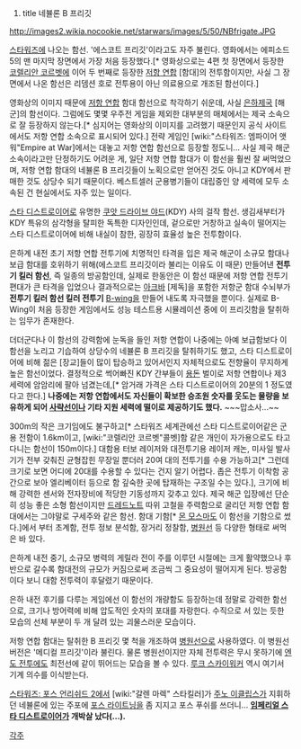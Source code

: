 #title 네뷸론 B 프리깃

http://images2.wikia.nocookie.net/starwars/images/5/50/NBfrigate.JPG


[[스타워즈]]에 나오는 함선. '에스코트 프리깃'이라고도 자주 불린다. 영화에서는 에피소드 5의 맨 마지막 장면에서 가장 처음 등장했다.[* 영화상으로는 4편 첫 장면에서 등장한 [[코렐리안 코르벳]]에 이어 두 번째로 등장한 [[저항 연합]] [함대]의 전투함이지만, 사실 그 장면에서 나온 함선은 리뎀션 호로 전투용이 아닌 의료용으로 개조된 함선이다.]

영화상의 이미지 때문에 [[저항 연합]] 함대 함선으로 착각하기 쉬운데, 사실 [[은하제국]] [해군]의 함선이다. 그럼에도 몇몇 우주전 게임을 제외한 대부분의 매체에서는 제국 소속으로 잘 등장하지 않는다.[* 심지어는 영화상의 이미지를 고려했기 때문인지 공식 사이트에서도 저항 연합 소속으로 표시되어 있다.] 전략 게임인 [wiki:"스타워즈: 엠파이어 앳 워"Empire at War]에서는 대놓고 저항 연합 함선으로 등장할 정도니... 사실 제국 해군 소속이라고만 단정하기도 어려운 게, 일단 저항 연합 함대가 이 함선을 훨씬 잘 써먹었으며, 저항 연합 함대의 네뷸론 B 프리깃들이 노획으로만 얻어진 것도 아니고 KDY에서 판매한 것도 상당수 되기 때문이다. 베스트셀러 군용병기들이 대립중인 양 세력에 모두 소속된 건 현실에서도 자주 있는 일이다.

[[스타 디스트로이어]]로 유명한 [[쿠앗 드라이브 야드]](KDY) 사의 걸작 함선. 생김새부터가 KDY 특유의 삼각형을 탈피한 독특한 디자인인데, 겉으로만 거창하고 실속이 떨어지는 스타 디스트로이어에 비해 내실이 참한, 굉장히 효율성 높은 전투함이다.  

은하계 내전 초기 저항 연합 전투기에 치명적인 타격을 입은 제국 해군이 소규모 함대나 보급 함대를 호위하기 위해(에스코트 프리깃이라 불리는 이유도 이 때문) 만들어낸 '''전투기 킬러 함선''', 즉 일종의 방공함인데, 실제로 한동안은 이 함선 때문에 저항 연합 전투기 편대가 큰 타격을 입었으나 결과적으로는 [[아크바]] [제독]을 포함한 저항군 함대 수뇌부가 '''전투기 킬러 함선 킬러 전투기''' [[B-wing]]을 만들어 내도록 자극했을 뿐이다. 실제로 B-Wing이 처음 등장한 게임에서도 성능 테스트용 시뮬레이션 중에 이 프리깃함을 탈취하는 임무가 존재한다. 

더더군다나 이 함선의 강력함에 눈독을 들인 저항 연합이 나중에는 아예 보급함보다 이 함선을 노리고 기습하여 상당수의 네뷸론 B 프리깃을 탈취하기도 했고, 스타 디스트로이어에 비해 젊은 [장교]들이 많이 탑승하고 있어서인지 자체적으로도 전향율이 무지하게 높은 함선이었다. 결정적으로 썩어빠진 KDY 간부들이 [[용돈]] 벌이로 저항 연합이나 제3세력에 암암리에 팔아 넘겼는데,[* 암거래 가격은 스타 디스트로이어의 20분의 1 정도였다고 한다.] '''나중에는 저항 연합에서도 자신들이 확보한 승조원 숫자를 웃도는 물량을 보유하게 되어 [[사략선]]이나 기타 지원 세력에 떨이로 제공하기도 했다.''' ~~~맙소사...~~ 

300m의 작은 크기임에도 불구하고[* 스타워즈 세계관에선 스타 디스트로이어같은 군용 전함이 1.6km이고, [wiki:"코렐리안 코르벳"콜벳]함 같은 개인이 자가용으로도 타고 다니는 함선이 150m이다.] 대함용 터보 레이저와 대전투기용 레이저 캐논, 미사일 발사기가 전부 갖춰진 균형잡힌 무장일 뿐더러 20여 대의 전투기를 수용 가능하고[* 그런데 크기로 보면 어디에 20대를 수용할 수 있다는 건지 알기 어렵다. 좁은 전투기 이착함 공간으로 보아 엘리베이터 등으로 함 깊숙한 곳에 탑재하는 구조일 수는 있다.], 크기에 비해 강력한 센서와 전자장비에 적당한 기동성까지 갖추고 있다. 제국 해군 입장에선 단순히 성능 좋은 소형 함선이지만 [[드레드노트]] 따위 고철을 주력함으로 굴리던 저항 연합 함대에서는 그야말로 구세주와 같은 함선. 함대 기함[* [[몬 모스마]]도 이 함선을 기함으로 썼다.]에서 부터 초계함, 전투 정보 분석함, 장거리 정찰함, [[병원선]] 등 다양한 형태로 써먹은 바 있다.

은하계 내전 중기, 소규모 병력의 게릴라 전이 주를 이루던 시절에는 크게 활약했으나 후반으로 갈수록 함대전의 규모가 커짐으로써 조금씩 그 중요성이 떨어지게 된다. 방공함이다 보니 대함 전투력이 후달렸기 때문이다.

은하 내전 후기를 다루는 게임에선 이 함선의 개량함도 등장하는데 정말로 강력한 함선으로, 크기나 방어력에 비해 압도적인 숫자의 포대를 자랑한다. 수직으로 서 있는 듯한 모습의 선체 부분이 두 개 달려 있는 괴물스러운 모습이다.

저항 연합 함대는 탈취한 B 프리깃 몇 척을 개조하여 [[병원선]]으로 사용하였다. 이 병원선 버전은 '메디컬 프리깃'이라 불린다. 물론 병원선이지만 자체 전투력은 무시 못하기에 [[엔도 전투]]에도 최전선에 같이 뛰어드는 모습을 볼 수 있다. [[루크 스카이워커]] 역시 여기서 기계 의수를 이식받는다.

[[스타워즈: 포스 언리쉬드 2]]에서 [wiki:"갈렌 마렉" 스타킬러]가 [[주노 이클립스]]가 지휘하던 네뷸론에 있는 주포에 [[포스 라이트닝]]을 좀 지지고 포스 푸쉬를 쓰더니… '''[[임페리얼 스타 디스트로이어]]가 개박살 났다(…).'''


[[각주]]
